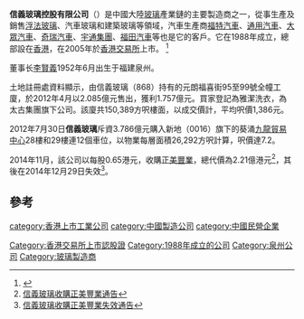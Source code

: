 {{Infobox_Company
|company_name_zh = 信義玻璃控股有限公司
|company_name = 信義玻璃控股有限公司
|company_logo = [[File:Xyg.gif|File:Xyg.gif]]
|company_type = [[民營企業|民營企業]]
|foundation = 1988年
|location = 香港九龍觀塘海濱道135號宏基資本大廈21樓
|industry = [[玻璃|玻璃]][[生產|生產]]及[[銷售|銷售]]
|key_people = [[董事長|董事長]]：[[李賢義|李賢義]]
|sales =
|profit =
|asset =
|market_value =
|num_employees =
|revenue =
|products =
|homepage = {{URL|http://www.xinyiglass.com}}
}}

'''信義玻璃控股有限公司'''（{{hkex|868}}）是中國大陸[[玻璃|玻璃]]產業鏈的主要製造商之一，從事生產及銷售[[浮法玻璃|浮法玻璃]]、汽車玻璃和建築玻璃等領域，汽車生產商[[福特汽車|福特汽車]]、[[通用汽車|通用汽車]]、[[大眾汽車|大眾汽車]]、[[奇瑞汽車|奇瑞汽車]]、[[宇通集團|宇通集團]]、[[福田汽車|福田汽車]]等也是它的客戶。它在1988年成立，總部設在[[香港|香港]]，在2005年於[[香港交易所|香港交易所]]上市。
<ref>{{Cite web |url=http://www.xinyiglass.com/gywm.php |title=關於信義 |access-date=2008-04-06 |archive-url=https://web.archive.org/web/20080414033839/http://www.xinyiglass.com/gywm.php |archive-date=2008-04-14 |dead-url=yes }}</ref>

董事长[[李賢義|李賢義]]1952年6月出生于福建泉州。

土地註冊處資料顯示，由信義玻璃（868）持有的元朗福喜街95至99號全幢工廈，於2012年4月以2.085億元售出，獲利1.757億元。買家登記為雅潔洗衣，為太古集團旗下公司。該廈共150,389方呎樓面，以成交價計，平均呎價1,386元。

2012年7月30日'''信義玻璃'''斥資3.786億元購入新地（0016）旗下的葵涌[[九龍貿易中心|九龍貿易中心]]28樓和29樓連12個車位，以物業每層面積26,292方呎計算，呎價達7.2。

2014年11月，該公司以每股0.65港元，收購[[正美豐業|正美豐業]]，總代價為2.21億港元<ref>[http://www.zmfy.com.hk/attachment/20141107121701002048474_tc.PDF 信義玻璃收購正美豐業通告]{{Dead link|date=2018年10月 |bot=InternetArchiveBot |fix-attempted=yes }}</ref>，其後在2014年12月29日失效<ref>[http://www.zmfy.com.hk/attachment/2014122920470100052085015_tc.PDF 信義玻璃收購正美豐業失效通告]{{Dead link|date=2018年10月 |bot=InternetArchiveBot |fix-attempted=yes }}</ref>。

== 參考 ==
<references />

{{玻璃制造商和品牌}}
[[category:香港上市工業公司|category:香港上市工業公司]]
[[category:中國製造公司|category:中國製造公司]]
[[category:中國民營企業|category:中國民營企業]]
[[Category:香港交易所上市認股證|Category:香港交易所上市認股證]]
[[Category:1988年成立的公司|Category:1988年成立的公司]]
[[Category:泉州公司|Category:泉州公司]]
[[Category:玻璃製造商|Category:玻璃製造商]]